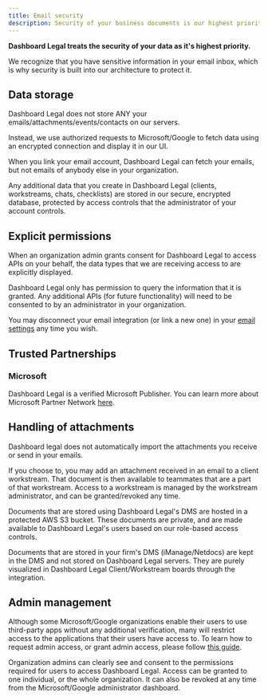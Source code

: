 ```yaml
---
title: Email security
description: Security of your business documents is our highest priority
---
```


**Dashboard Legal treats the security of your data as it's highest priority.**

We recognize that you have sensitive information in your email inbox, which is why security is built into our architecture to protect it.


## Data storage

Dashboard Legal does not store ANY your emails/attachments/events/contacts on our servers.

Instead, we use authorized requests to Microsoft/Google to fetch data using an encrypted connection and display it in our UI.

When you link your email account, Dashboard Legal can fetch your emails, but not emails of anybody else in your organization.

Any additional data that you create in Dashboard Legal (clients, workstreams, chats, checklists) are stored in our secure, encrypted database, protected by access controls that the administrator of your account controls.


## Explicit permissions

When an organization admin grants consent for Dashboard Legal to access APIs on your behalf, the data types that we are receiving access to are explicitly displayed.

Dashboard Legal only has permission to query the information that it is granted. Any additional APIs (for future functionality) will need to be consented to by an administrator in your organization.

You may disconnect your email integration (or link a new one) in your [email settings](https://app.dashboardlegal.com/x/account/email/) any time you wish.


## Trusted Partnerships

### Microsoft

Dashboard Legal is a verified Microsoft Publisher. You can learn more about Microsoft Partner Network [here](https://docs.microsoft.com/en-us/azure/active-directory/develop/publisher-verification-overview). 


## Handling of attachments

Dashboard legal does not automatically import the attachments you receive or send in your emails.

If you choose to, you may add an attachment received in an email to a client workstream. That document is then available to teammates that are a part of that workstream. Access to a workstream is managed by the workstream administrator, and can be granted/revoked any time.

Documents that are stored using Dashboard Legal's DMS are hosted in a protected AWS S3 bucket. These documents are private, and are made available to Dashboard Legal's users based on our role-based access controls.

Documents that are stored in your firm's DMS (iManage/Netdocs) are kept in the DMS and not stored on Dashboard Legal servers. They are purely visualized in Dashboard Legal Client/Workstream boards through the integration.


## Admin management

Although some Microsoft/Google organizations enable their users to use third-party apps without any additional verification, many will restrict access to the applications that their users have access to. To learn how to request admin access, or grant admin access, please follow [this guide](../email/get-admin-approval/).

Organization admins can clearly see and consent to the permissions required for users to access Dashboard Legal. Access can be granted to one individual, or the whole organization. It can also be revoked at any time from the Microsoft/Google administrator dashboard.
